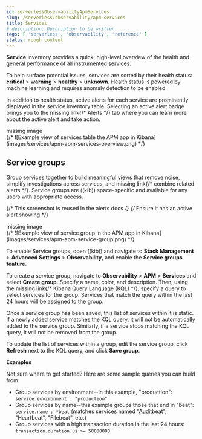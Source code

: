 ```yaml
---
id: serverlessObservabilityApmServices
slug: /serverless/observability/apm-services
title: Services
# description: Description to be written
tags: [ 'serverless', 'observability', 'reference' ]
status: rough content
---
```



<RoughContent />


<div id="services"></div>

**Service** inventory provides a quick, high-level overview of the health and general
performance of all instrumented services.

To help surface potential issues, services are sorted by their health status:
**critical** > **warning** > **healthy** > **unknown**.
Health status is powered by <DocLink id="serverlessObservabilityApmIntegrateWithMachineLearning">machine learning</DocLink>
and requires anomaly detection to be enabled.

In addition to health status, active alerts for each service are prominently displayed in the service inventory table. Selecting an active alert badge brings you to the <DocBadge><DocIcon size="s" type="unlink" title="missing link"/> missing link</DocBadge>{/*  <DocLink id="enKibanaApmAlerts">Alerts</DocLink> */} tab where you can learn more about the active alert and take action.

<div style={{ backgroundColor: "#F1F4FA", width: "100%", height: "250px", textAlign: "center", paddingTop: "110px", marginBottom: "20px" }}><DocIcon type="image" title="missing image"/> missing image</div>
{/* ![Example view of services table the APM app in Kibana](images/services/apm-apm-services-overview.png) */}

<div id="service-groups"></div>

## Service groups

<DocCallOut template="beta" />
Group services together to build meaningful views that remove noise, simplify investigations across services,
and <DocBadge><DocIcon size="s" type="unlink" title="missing link"/> missing link</DocBadge>{/*  <DocLink id="enKibanaApmAlerts" section="view-alerts-by-service-group">combine related alerts</DocLink> */}.
Service groups are ((kib)) space-specific and available for any users with appropriate access.

{/* This screenshot is reused in the alerts docs */}
{/* Ensure it has an active alert showing */}
<div style={{ backgroundColor: "#F1F4FA", width: "100%", height: "250px", textAlign: "center", paddingTop: "110px", marginBottom: "20px" }}><DocIcon type="image" title="missing image"/> missing image</div>
{/* ![Example view of service group in the APM app in Kibana](images/services/apm-apm-service-group.png) */}

To enable Service groups, open ((kib)) and navigate to **Stack Management** > **Advanced Settings** > **Observability**,
and enable the **Service groups feature**.

To create a service group, navigate to **Observability** > **APM** > **Services** and select **Create group**.
Specify a name, color, and description.
Then, using the <DocBadge><DocIcon size="s" type="unlink" title="missing link"/> missing link</DocBadge>{/*  <DocLink id="enKibanaKueryQuery">Kibana Query Language (KQL)</DocLink> */}, specify a query to select services for the group.
Services that match the query within the last 24 hours will be assigned to the group.

<DocCallOut title="Note">

Once a service group has been saved, this list of services within it is static.
If a newly added service matches the KQL query, it will not be automatically added to the service group.
Similarly, if a service stops matching the KQL query, it will not be removed from the group.

To update the list of services within a group,
edit the service group, click **Refresh** next to the KQL query, and click **Save group**.

</DocCallOut>

**Examples**

Not sure where to get started? Here are some sample queries you can build from:

* Group services by environment--in this example, "production": `service.environment : "production"`
* Group services by name--this example groups those that end in "beat": `service.name : *beat` (matches services named "Auditbeat", "Heartbeat", "Filebeat", etc.)
* Group services with a high transaction duration in the last 24 hours: `transaction.duration.us >= 50000000`

